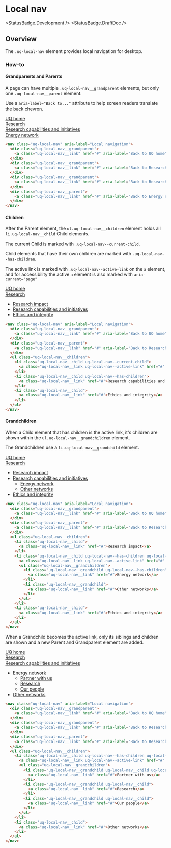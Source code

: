 
# Local nav

<StatusBadge.Development />
<StatusBadge.DraftDoc />

## Overview

The `.uq-local-nav` element provides local navigation for desktop.

<Canvas withSource="none">
  <Story id="components-navigation-local-nav--local-nav" />
</Canvas>

### How-to

#### Grandparents and Parents

A page can have multiple `.uq-local-nav__grandparent` elements,
but only one `.uq-local-nav__parent` element.

Use a `aria-label="Back to..."` attribute to help screen readers translate the
back chevron.

<Canvas withSource="none">
  <nav className="uq-local-nav" aria-label="Local navigation">
    <div className="uq-local-nav__grandparent">
      <a className="uq-local-nav__link" href="#" aria-label="Back to UQ home">
        UQ home
      </a>
    </div>
    <div className="uq-local-nav__grandparent">
      <a className="uq-local-nav__link" href="#" aria-label="Back to Research">
        Research
      </a>
    </div>
    <div className="uq-local-nav__grandparent">
      <a className="uq-local-nav__link" href="#" aria-label="Back to Research capabilities and initiatives">
        Research capabilities and initiatives
      </a>
    </div>
    <div className="uq-local-nav__parent">
      <a className="uq-local-nav__link" href="#" aria-label="Back to Energy network">
        Energy network
      </a>
    </div>
  </nav>
</Canvas>

<!-- prettier-ignore-start -->
```html
<nav class="uq-local-nav" aria-label="Local navigation">
  <div class="uq-local-nav__grandparent">
    <a class="uq-local-nav__link" href="#" aria-label="Back to UQ home">UQ home</a>
  </div>
  <div class="uq-local-nav__grandparent">
    <a class="uq-local-nav__link" href="#" aria-label="Back to Research">Research</a>
  </div>
  <div class="uq-local-nav__grandparent">
    <a class="uq-local-nav__link" href="#" aria-label="Back to Research capabilities and initiatives">Research capabilities and initiatives</a>
  </div>
  <div class="uq-local-nav__parent">
    <a class="uq-local-nav__link" href="#" aria-label="Back to Energy network">Energy network</a>
  </div>
</nav>
```
<!-- prettier-ignore-end-->

#### Children

After the Parent element, the `ul.uq-local-nav__children` element holds all `li.uq-local-nav__child` Child elements.

The current Child is marked with `.uq-local-nav--current-child`.

Child elements that have their own children are marked with `.uq-local-nav--has-children`.

The active link is marked with `.uq-local-nav--active-link` on the `a` element, and
for accessibility the active `a` element is also marked with `aria-current="page"`

<Canvas withSource="none">
  <nav className="uq-local-nav" aria-label="Local navigation">
    <div className="uq-local-nav__grandparent">
      <a className="uq-local-nav__link" href="#" aria-label="Back to UQ home">
        UQ home
      </a>
    </div>
    <div className="uq-local-nav__parent">
      <a className="uq-local-nav__link" href="#" aria-label="Back to Research">
        Research
      </a>
    </div>
    <ul className="uq-local-nav__children">
      <li className="uq-local-nav__child uq-local-nav--current-child">
        <a
          className="uq-local-nav__link uq-local-nav--active-link"
          href="#"
          aria-current="page"
        >
          Research impact
        </a>
      </li>
      <li className="uq-local-nav__child uq-local-nav--has-children">
        <a className="uq-local-nav__link" href="#">
          Research capabilities and initiatives
        </a>
      </li>
      <li className="">
        <a className="uq-local-nav__link" href="#">
          Ethics and integrity
        </a>
      </li>
    </ul>
  </nav>
</Canvas>

<!-- prettier-ignore-start -->
```html
<nav class="uq-local-nav" aria-label="Local navigation">
  <div class="uq-local-nav__grandparent">
    <a class="uq-local-nav__link" href="#" aria-label="Back to UQ home">UQ home</a>
  </div>
  <div class="uq-local-nav__parent">
    <a class="uq-local-nav__link" href="#" aria-label="Back to Research">Research</a>
  </div>
  <ul class="uq-local-nav__children">
    <li class="uq-local-nav__child uq-local-nav--current-child">
      <a class="uq-local-nav__link uq-local-nav--active-link" href="#" aria-current="page">Research impact</a>
    </li>
    <li class="uq-local-nav__child uq-local-nav--has-children">
      <a class="uq-local-nav__link" href="#">Research capabilities and initiatives</a>
    </li>
    <li class="uq-local-nav__child">
      <a class="uq-local-nav__link" href="#">Ethics and integrity</a>
    </li>
  </ul>
</nav>
```
<!-- prettier-ignore-end-->

#### Grandchildren

When a Child element that has children is the active link, it's children are shown
within the `ul.uq-local-nav__grandchildren` element.

The Grandchildren use a `li.uq-local-nav__grandchild` element.

<Canvas withSource="none">
  <nav className="uq-local-nav" aria-label="Local navigation">
    <div className="uq-local-nav__grandparent">
      <a className="uq-local-nav__link" href="#" aria-label="Back to UQ home">
        UQ home
      </a>
    </div>
    <div className="uq-local-nav__parent">
      <a className="uq-local-nav__link" href="#" aria-label="Back to Research">
        Research
      </a>
    </div>
    <ul className="uq-local-nav__children">
      <li className="uq-local-nav__child">
        <a className="uq-local-nav__link" href="#">
          Research impact
        </a>
      </li>
      <li className="uq-local-nav__child uq-local-nav--has-children uq-local-nav--current-child">
        <a
          className="uq-local-nav__link uq-local-nav--active-link"
          href="#"
          aria-current="page"
        >
          Research capabilities and initiatives
        </a>
        <ul className="uq-local-nav__grandchildren">
          <li className="uq-local-nav__grandchild uq-local-nav--has-children">
            <a className="uq-local-nav__link" href="#">
              Energy network
            </a>
          </li>
          <li className="uq-local-nav__grandchild">
            <a className="uq-local-nav__link" href="#">
              Other networks
            </a>
          </li>
        </ul>
      </li>
      <li className="uq-local-nav__child">
        <a className="uq-local-nav__link" href="#">
          Ethics and integrity
        </a>
      </li>
    </ul>
  </nav>
</Canvas>

<!-- prettier-ignore-start -->
```html
<nav class="uq-local-nav" aria-label="Local navigation">
  <div class="uq-local-nav__grandparent">
    <a class="uq-local-nav__link" href="#" aria-label="Back to UQ home">UQ home</a>
  </div>
  <div class="uq-local-nav__parent">
    <a class="uq-local-nav__link" href="#" aria-label="Back to Research">Research</a>
  </div>
  <ul class="uq-local-nav__children">
    <li class="uq-local-nav__child">
      <a class="uq-local-nav__link" href="#">Research impact</a>
    </li>
    <li class="uq-local-nav__child uq-local-nav--has-children uq-local-nav--current-child">
      <a class="uq-local-nav__link uq-local-nav--active-link" href="#" aria-current="page">Research capabilities and initiatives</a>
      <ul class="uq-local-nav__grandchildren">
        <li class="uq-local-nav__grandchild uq-local-nav--has-children">
          <a class="uq-local-nav__link" href="#">Energy network</a>
        </li>
        <li class="uq-local-nav__grandchild">
          <a class="uq-local-nav__link" href="#">Other networks</a>
        </li>
      </ul>
    </li>
    <li class="uq-local-nav__child">
      <a class="uq-local-nav__link" href="#">Ethics and integrity</a>
    </li>
  </ul>
</nav>
```
<!-- prettier-ignore-end-->

When a Grandchild becomes the active link, only its siblings and children are
shown and a new Parent and Grandparent element are added.

<Canvas withSource="none">
  <nav className="uq-local-nav" aria-label="Local navigation">
    <div className="uq-local-nav__grandparent">
      <a className="uq-local-nav__link" href="#" aria-label="Back to UQ home">
        UQ home
      </a>
    </div>
    <div className="uq-local-nav__grandparent">
      <a className="uq-local-nav__link" href="#" aria-label="Back to Research">
        Research
      </a>
    </div>
    <div className="uq-local-nav__parent">
      <a className="uq-local-nav__link" href="#" aria-label="Back to Research capabilities and initiatives">
        Research capabilities and initiatives
      </a>
    </div>
    <ul className="uq-local-nav__children">
      <li className="uq-local-nav__child uq-local-nav--has-children uq-local-nav--current-child">
        <a
          className="uq-local-nav__link uq-local-nav--active-link"
          href="#"
          aria-current="page"
        >
          Energy network
        </a>
        <ul className="uq-local-nav__grandchildren">
          <li className="uq-local-nav__grandchild uq-local-nav__child uq-local-nav--has-children">
            <a className="uq-local-nav__link" href="#">
              Partner with us
            </a>
          </li>
          <li className="uq-local-nav__grandchild uq-local-nav__child">
            <a className="uq-local-nav__link" href="#">
              Research
            </a>
          </li>
          <li className="uq-local-nav__grandchild uq-local-nav__child">
            <a className="uq-local-nav__link" href="#">
              Our people
            </a>
          </li>
        </ul>
      </li>
      <li className="uq-local-nav__child">
        <a className="uq-local-nav__link" href="#">
          Other networks
        </a>
      </li>
    </ul>
  </nav>
</Canvas>

<!-- prettier-ignore-start -->
```html
<nav class="uq-local-nav" aria-label="Local navigation">
  <div class="uq-local-nav__grandparent">
    <a class="uq-local-nav__link" href="#" aria-label="Back to UQ home">UQ home</a>
  </div>
  <div class="uq-local-nav__grandparent">
    <a class="uq-local-nav__link" href="#" aria-label="Back to Research">Research</a>
  </div>
  <div class="uq-local-nav__parent">
    <a class="uq-local-nav__link" href="#" aria-label="Back to Research capabilities and initiatives">Research capabilities and initiatives</a>
  </div>
  <ul class="uq-local-nav__children">
    <li class="uq-local-nav__child uq-local-nav--has-children uq-local-nav--current-page">
      <a class="uq-local-nav__link uq-local-nav--active-link" href="#" aria-current="page">Energy network</a>
      <ul class="uq-local-nav__grandchildren">
        <li class="uq-local-nav__grandchild uq-local-nav__child uq-local-nav--has-children">
          <a class="uq-local-nav__link" href="#">Partner with us</a>
        </li>
        <li class="uq-local-nav__grandchild uq-local-nav__child">
          <a class="uq-local-nav__link" href="#">Research</a>
        </li>
        <li class="uq-local-nav__grandchild uq-local-nav__child">
          <a class="uq-local-nav__link" href="#">Our people</a>
        </li>
      </ul>
    </li>
    <li class="uq-local-nav__child">
      <a class="uq-local-nav__link" href="#">Other networks</a>
    </li>
  </ul>
</nav>
```
<!-- prettier-ignore-end-->
